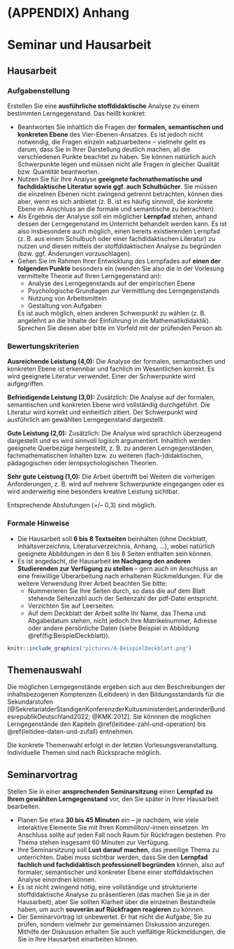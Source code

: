 #  (APPENDIX) Anhang {-}

# Seminar und Hausarbeit


## Hausarbeit

### Aufgabenstellung

Erstellen Sie eine **ausführliche stoffdidaktische** Analyse zu einem bestimmten Lerngegenstand. Das heißt konkret:

* Beantworten Sie inhaltlich die Fragen der **formalen, semantischen und konkreten Ebene** des Vier-Ebenen-Ansatzes. Es ist jedoch nicht notwendig, die Fragen einzeln »abzuarbeiten« – vielmehr geht es darum, dass Sie in Ihrer Darstellung deutlich machen, all die verschiedenen Punkte beachtet zu haben. Sie können natürlich auch Schwerpunkte legen und müssen nicht alle Fragen in gleicher Qualität bzw. Quantität beantworten. 
* Nutzen Sie für Ihre Analyse **geeignete fachmathematische und fachdidaktische Literatur sowie ggf. auch Schulbücher**. Sie müssen die einzelnen Ebenen nicht zwingend getrennt betrachten, können dies aber, wenn es sich anbietet (z. B. ist es häufig sinnvoll, die konkrete Ebene im Anschluss an die formale und semantische zu betrachten).
* Als Ergebnis der Analyse soll ein möglicher **Lernpfad** stehen, anhand dessen der Lerngegenstand im Unterricht behandelt werden kann. Es ist also insbesondere auch möglich, einen bereits existierenden Lernpfad (z. B. aus einem Schulbuch oder einer fachdidaktischen Literatur) zu nutzen und diesen mittels der stoffdidaktischen Analyse zu begründen (bzw. ggf. Änderungen vorzuschlagen).
* Gehen Sie im Rahmen Ihrer Entwicklung des Lernpfades auf **einen der folgenden Punkte** besonders ein (wenden Sie also die in der Vorlesung vermittelte Theorie auf Ihren Lerngegenstand an):
    * Analyse des Lerngegenstands auf der empirischen Ebene
    * Psychologische Grundlagen zur Vermittlung des Lerngegenstands
    * Nutzung von Arbeitsmitteln
    * Gestaltung von Aufgaben
    
  Es ist auch möglich, einen anderen Schwerpunkt zu wählen (z. B. angelehnt an die Inhalte der Einführung in die Mathematikdidaktik). Sprechen Sie diesen aber bitte im Vorfeld mit der prüfenden Person ab.

### Bewertungskriterien

**Ausreichende Leistung (4,0):** Die Analyse der formalen, semantischen und konkreten Ebene ist erkennbar und fachlich im Wesentlichen korrekt. Es wird geeignete Literatur verwendet. Einer der Schwerpunkte wird aufgegriffen.

**Befriedigende Leistung (3,0):** Zusätzlich: Die Analyse auf der formalen, semantischen und konkreten Ebene wird vollständig durchgeführt. Die Literatur wird korrekt und einheitlich zitiert. Der Schwerpunkt wird ausführlich am gewählten Lerngegenstand dargestellt.

**Gute Leistung (2,0):** Zusätzlich: Die Analyse wird sprachlich überzeugend dargestellt und es wird sinnvoll logisch argumentiert. Inhaltlich werden geeignete Querbezüge hergestellt, z. B. zu anderen Lerngegenständen, fachmathematischen Inhalten bzw. zu weiteren (fach-)didaktischen, pädagogischen oder lernpsychologischen Theorien.

**Sehr gute Leistung (1,0):** Die Arbeit übertrifft bei Weitem die vorherigen Anforderungen, z. B. wird auf mehrere Schwerpunkte eingegangen oder es wird anderweitig eine besonders kreative Leistung sichtbar.

Entsprechende Abstufungen (+/-- 0,3) sind möglich.


### Formale Hinweise

* Die Hausarbeit soll **6 bis 8 Textseiten** beinhalten (ohne Deckblatt, Inhaltsverzeichnis, Literaturverzeichnis, Anhang, …), wobei natürlich geeignete Abbildungen in den 6 bis 8 Seiten enthalten sein können.
* Es ist angedacht, die Hausarbeit **im Nachgang den anderen Studierenden zur Verfügung zu stellen** -- gern auch im Anschluss an eine freiwillige Überarbeitung nach erhaltenen Rückmeldungen. Für die weitere Verwendung Ihrer Arbeit beachten Sie bitte:
    * Nummerieren Sie Ihre Seiten durch, so dass die auf dem Blatt stehende Seitenzahl auch der Seitenzahl der pdf-Datei entspricht.
    * Verzichten Sie auf Leerseiten.
    * Auf dem Deckblatt der Arbeit sollte Ihr Name, das Thema und Abgabedatum stehen, nicht jedoch Ihre Matrikelnummer, Adresse oder andere persönliche Daten (siehe Beispiel in Abbildung \@ref(fig:BeispielDeckblatt)).

```r
knitr::include_graphics("pictures/A-BeispielDeckblatt.png")
```


## Themenauswahl


Die möglichen Lerngegenstände ergeben sich aus den Beschreibungen der inhaltsbezogenen Komptenzen (Leitideen) in den Bildungsstandards für die Sekundarstufen [@SekretariatderStandigenKonferenzderKultusministerderLanderinderBundesrepublikDeutschland2022; @KMK:2012]. Sie könnnen die möglichen Lerngegenstände den Kapiteln \@ref(leitidee-zahl-und-operation) bis \@ref(leitidee-daten-und-zufall) entnehmen. 

Die konkrete Themenwahl erfolgt in der letzten Vorlesungsveranstaltung. Individuelle Themen sind nach Rücksprache möglich.


## Seminarvortrag

Stellen Sie in einer **ansprechenden Seminarsitzung** einen **Lernpfad zu Ihrem gewählten Lerngegenstand** vor, den Sie später in Ihrer Hausarbeit bearbeiten.

* Planen Sie etwa **30 bis 45 Minuten** ein – je nachdem, wie viele interaktive Elemente Sie mit Ihren Kommiliton/-innen einsetzen. Im Anschluss sollte auf jeden Fall noch Raum für Rückfragen bestehen. Pro Thema stehen insgesamt 60 Minuten zur Verfügung.
* Ihre Seminarsitzung soll **Lust darauf machen**, das jeweilige Thema zu unterrichten. Dabei muss sichtbar werden, dass Sie den **Lernpfad fachlich und fachdidaktisch professionell begründen** können, also auf formaler, semantischer und konkreter Ebene einer stoffdidaktischen Analyse einordnen können.
* Es ist nicht zwingend nötig, eine vollständige und strukturierte stoffdidaktische Analyse zu präsentieren (das machen Sie ja in der Hausarbeit), aber Sie sollten Klarheit über die einzelnen Bestandteile haben, um auch **souverän auf Rückfragen reagieren** zu können.
* Der Seminarvortrag ist unbewertet. Er hat nicht die Aufgabe, Sie zu prüfen, sondern vielmehr zur gemeinsamen Diskussion anzuregen. Mithilfe der Diskussion erhalten Sie auch vielfältige Rückmeldungen, die Sie in Ihre Hausarbeit einarbeiten können.  


